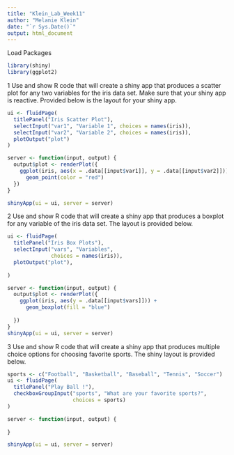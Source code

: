 ```yaml
---
title: "Klein_Lab_Week11"
author: "Melanie Klein"
date: "`r Sys.Date()`"
output: html_document
---
```


Load Packages
```r
library(shiny)
library(ggplot2)
```

1 Use and show R code that will create a shiny app that produces a scatter plot for any two variables for the iris data set. Make sure that your shiny app is reactive.  Provided below is the layout for your shiny app.
```r
ui <- fluidPage(
  titlePanel("Iris Scatter Plot"),
  selectInput("var1", "Variable 1", choices = names(iris)),
  selectInput("var2", "Variable 2", choices = names(iris)),
  plotOutput("plot")
)

server <- function(input, output) {
  output$plot <- renderPlot({
    ggplot(iris, aes(x = .data[[input$var1]], y = .data[[input$var2]])) +
      geom_point(color = "red")
  })
}

shinyApp(ui = ui, server = server)
```

2 Use and show R code that will create a shiny app that produces a boxplot for any variable of the iris data set. The layout is provided below. 
```r
ui <- fluidPage(
  titlePanel("Iris Box Plots"),
  selectInput("vars", "Variables", 
              choices = names(iris)),
  plotOutput("plot"),
  
)

server <- function(input, output) {
  output$plot <- renderPlot({
    ggplot(iris, aes(y = .data[[input$vars]])) +
      geom_boxplot(fill = "blue")
    
  })
}
shinyApp(ui = ui, server = server)
```

3 Use and show R code that will create a shiny app that produces multiple choice options for choosing favorite sports. The shiny layout is provided below.
```r
sports <- c("Football", "Basketball", "Baseball", "Tennis", "Soccer")
ui <- fluidPage(
  titlePanel("Play Ball !"),
  checkboxGroupInput("sports", "What are your favorite sports?", 
                     choices = sports)
)

server <- function(input, output) {
  
}

shinyApp(ui = ui, server = server)
```

